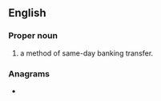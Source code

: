 {{also|chaps}}
==English==
{{wikipedia}}

===Proper noun===
{{en-proper noun}}

# {{lb|en|British}} {{acronym of|[[clearing house]] [[automated]] [[payment]] [[system]]|dot=:|lang=en}} a method of same-day banking transfer.

===Anagrams===
* {{anagrams|en|Pasch}}